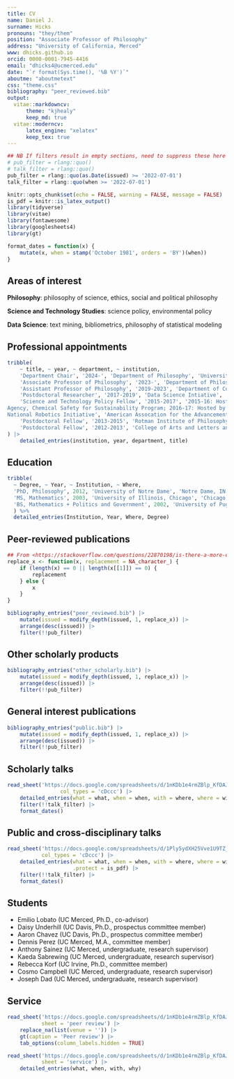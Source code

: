 ```yaml
---
title: CV
name: Daniel J.
surname: Hicks
pronouns: "they/them"
position: "Associate Professor of Philosophy"
address: "University of California, Merced"
www: dhicks.github.io
orcid: 0000-0001-7945-4416
email: "dhicks4@ucmerced.edu"
date: "`r format(Sys.time(), '%B %Y')`"
aboutme: "aboutmetext"
css: "theme.css"
bibliography: "peer_reviewed.bib"
output: 
  vitae::markdowncv:
      theme: "kjhealy"
      keep_md: true
  vitae::moderncv:
      latex_engine: "xelatex"
      keep_tex: true
---
```


```r
## NB If filters result in empty sections, need to suppress these here or LaTeX will throw an error
# pub_filter = rlang::quo()
# talk_filter = rlang::quo()
pub_filter = rlang::quo(as.Date(issued) >= '2022-07-01')
talk_filter = rlang::quo(when >= '2022-07-01')
```

```r
knitr::opts_chunk$set(echo = FALSE, warning = FALSE, message = FALSE)
is_pdf = knitr::is_latex_output()
library(tidyverse)
library(vitae)
library(fontawesome)
library(googlesheets4)
library(gt)

format_dates = function(x) {
    mutate(x, when = stamp('October 1981', orders = 'BY')(when))
}
```

## Areas of interest

**Philosophy**: 
philosophy of science, ethics, social and political philosophy

**Science and Technology Studies**: 
science policy, environmental policy

**Data Science**: 
text mining, bibliometrics, philosophy of statistical modeling


## Professional appointments

```r
tribble(
    ~ title, ~ year, ~ department, ~ institution, 
    'Department Chair', '2024-', 'Department of Philosophy', 'University of California, Merced',
    'Associate Professor of Philosophy', '2023-', 'Department of Philosophy; Affiliate Faculty, Public Health Graduate Group; Affiliate Faculty, Health Sciences Research Institute', 'University of California, Merced', 
    'Assistant Professor of Philosophy', '2019-2023', 'Department of Cognitive Science', 'University of California, Merced',
    'Postdoctoral Researcher', '2017-2019', 'Data Science Intiative', 'University of California, Davis', 
    'Science and Technology Policy Fellow', '2015-2017', '2015-16: Hosted by the Environmental Protection
Agency, Chemical Safety for Sustainability Program; 2016-17: Hosted by the National Science Foundation,
National Robotics Initiative', 'American Assocation for the Advancement of Science',
    'Postdoctoral Fellow', '2013-2015', 'Rotman Institute of Philosophy', 'University of Western Ontario', 
    'Postdoctoral Fellow', '2012-2013', 'College of Arts and Letters and Department of Philosophy', 'University of Notre Dame'
) |> 
    detailed_entries(institution, year, department, title)
```

## Education

```r
tribble(
  ~ Degree, ~ Year, ~ Institution, ~ Where,
  'PhD, Philosophy', 2012, 'University of Notre Dame', 'Notre Dame, IN',
  'MS, Mathematics', 2003, 'University of Illinois, Chicago', 'Chicago, IL',
  'BS, Mathematics + Politics and Government', 2002, 'University of Puget Sound', 'Tacoma, WA'
  ) %>% 
  detailed_entries(Institution, Year, Where, Degree)
```



## Peer-reviewed publications

```r
## From <https://stackoverflow.com/questions/22870198/is-there-a-more-efficient-way-to-replace-null-with-na-in-a-list/49539022#49539022>
replace_x <- function(x, replacement = NA_character_) {
    if (length(x) == 0 || length(x[[1]]) == 0) {
        replacement
    } else {
        x
    }
}

bibliography_entries("peer_reviewed.bib") |> 
    mutate(issued = modify_depth(issued, 1, replace_x)) |> 
    arrange(desc(issued)) |> 
    filter(!!pub_filter)
```


## Other scholarly products

```r
bibliography_entries("other_scholarly.bib") |> 
    mutate(issued = modify_depth(issued, 1, replace_x)) |> 
    arrange(desc(issued)) |> 
    filter(!!pub_filter)
```


## General interest publications

```r
bibliography_entries("public.bib") |> 
    mutate(issued = modify_depth(issued, 1, replace_x)) |> 
    arrange(desc(issued)) |> 
    filter(!!pub_filter)
```

## Scholarly talks

```r
read_sheet('https://docs.google.com/spreadsheets/d/1nKDb1e4rmZBlp_KfDAJkQKRij4btkDewAH-hB6MnxT0/edit#gid=0', 
                 col_types = 'cDccc') |> 
    detailed_entries(what = what, when = when, with = where, where = with, why = why, .protect = is_pdf) |> 
    filter(!!talk_filter) |> 
    format_dates()
```

## Public and cross-disciplinary talks

```r
read_sheet('https://docs.google.com/spreadsheets/d/1Ply5ydXH25Vve1U9TZ_VZLsYL2f6dJIlv2L1Uaiw4Ew/edit#gid=0', 
           col_types = 'cDccc') |> 
    detailed_entries(what = what, when = when, with = where, where = with, why = why, 
                     .protect = is_pdf) |> 
    filter(!!talk_filter) |> 
    format_dates()
```


## Students

- Emilio Lobato (UC Merced, Ph.D., co-advisor)
- Daisy Underhill (UC Davis, Ph.D., prospectus committee member)
- Aaron Chavez (UC Davis, Ph.D., prospectus committee member)
- Dennis Perez (UC Merced, M.A., committee member)
- Anthony Sainez (UC Merced, undergraduate, research supervisor)
- Kaeda Sabrewing (UC Merced, undergraduate, research supervisor)
- Rebecca Korf (UC Irvine, Ph.D., committee member)
- Cosmo Campbell (UC Merced, undergraduate, research supervisor)
- Joseph Dad (UC Merced, undergraduate, research supervisor)

## Service

```r
read_sheet('https://docs.google.com/spreadsheets/d/1nKDb1e4rmZBlp_KfDAJkQKRij4btkDewAH-hB6MnxT0/edit?gid=670362183#gid=670362183', 
           sheet = 'peer review') |> 
    replace_na(list(venue = '')) |> 
    gt(caption = 'Peer review') |> 
    tab_options(column_labels.hidden = TRUE)
```

```r
read_sheet('https://docs.google.com/spreadsheets/d/1nKDb1e4rmZBlp_KfDAJkQKRij4btkDewAH-hB6MnxT0/edit?gid=670362183#gid=670362183', 
           sheet = 'service') |> 
    detailed_entries(what, when, with, why)
```

